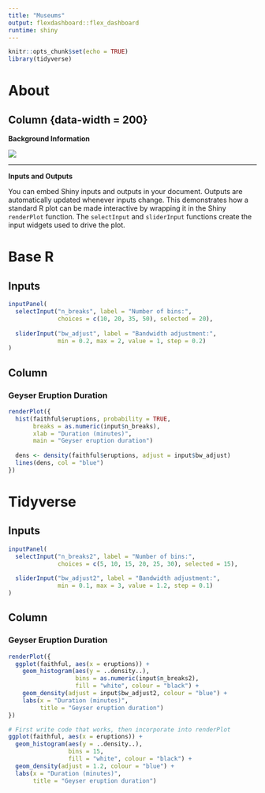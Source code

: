 ```yaml
---
title: "Museums"
output: flexdashboard::flex_dashboard
runtime: shiny
---
```


```r
knitr::opts_chunk$set(echo = TRUE)
library(tidyverse)
```

About
==========================

Column {data-width = 200}
-------------------------

**Background Information**

![](img/museum1.jpg) 

-------------------------

**Inputs and Outputs**

You can embed Shiny inputs and outputs in your document. Outputs are automatically updated whenever inputs change.  This demonstrates how a standard R plot can be made interactive by wrapping it in the Shiny `renderPlot` function. The `selectInput` and `sliderInput` functions create the input widgets used to drive the plot.


Base R
==========================

Inputs {.sidebar}
-------------------------

```r
inputPanel(
  selectInput("n_breaks", label = "Number of bins:",
              choices = c(10, 20, 35, 50), selected = 20),
  
  sliderInput("bw_adjust", label = "Bandwidth adjustment:",
              min = 0.2, max = 2, value = 1, step = 0.2)
)
```

Column 
-------------------------

### Geyser Eruption Duration

```r
renderPlot({
  hist(faithful$eruptions, probability = TRUE, 
       breaks = as.numeric(input$n_breaks),
       xlab = "Duration (minutes)", 
       main = "Geyser eruption duration")
  
  dens <- density(faithful$eruptions, adjust = input$bw_adjust)
  lines(dens, col = "blue")
})
```


Tidyverse
==========================

Inputs {.sidebar}
-------------------------

```r
inputPanel(
  selectInput("n_breaks2", label = "Number of bins:",
              choices = c(5, 10, 15, 20, 25, 30), selected = 15),
  
  sliderInput("bw_adjust2", label = "Bandwidth adjustment:",
              min = 0.1, max = 3, value = 1.2, step = 0.1)
)
```

Column 
-------------------------

### Geyser Eruption Duration

```r
renderPlot({
  ggplot(faithful, aes(x = eruptions)) +
    geom_histogram(aes(y = ..density..), 
                   bins = as.numeric(input$n_breaks2),
                   fill = "white", colour = "black") +
    geom_density(adjust = input$bw_adjust2, colour = "blue") +
    labs(x = "Duration (minutes)", 
         title = "Geyser eruption duration")
})
```



```r
# First write code that works, then incorporate into renderPlot
ggplot(faithful, aes(x = eruptions)) +
  geom_histogram(aes(y = ..density..), 
                 bins = 15,
                 fill = "white", colour = "black") +
  geom_density(adjust = 1.2, colour = "blue") +
  labs(x = "Duration (minutes)", 
       title = "Geyser eruption duration")
```

